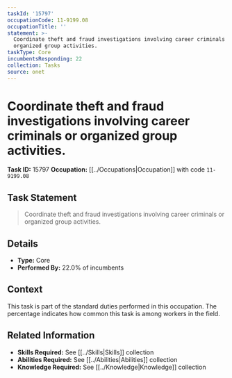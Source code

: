 ```yaml
---
taskId: '15797'
occupationCode: 11-9199.08
occupationTitle: ''
statement: >-
  Coordinate theft and fraud investigations involving career criminals or
  organized group activities.
taskType: Core
incumbentsResponding: 22
collection: Tasks
source: onet
---
```

# Coordinate theft and fraud investigations involving career criminals or organized group activities.

**Task ID:** 15797
**Occupation:** [[../Occupations|Occupation]] with code `11-9199.08`

## Task Statement

> Coordinate theft and fraud investigations involving career criminals or organized group activities.

## Details

- **Type:** Core
- **Performed By:** 22.0% of incumbents

## Context

This task is part of the standard duties performed in this occupation. The percentage indicates how common this task is among workers in the field.

## Related Information

- **Skills Required:** See [[../Skills|Skills]] collection
- **Abilities Required:** See [[../Abilities|Abilities]] collection
- **Knowledge Required:** See [[../Knowledge|Knowledge]] collection
